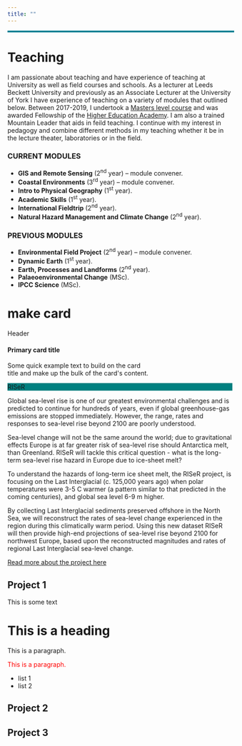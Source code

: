 ```yaml
---
title: ""
---
```


<!-- create a banner with images that scroll. You need to edit the text (at the bottom of the JS) and images (in the html) and length of animation in line 93 -->
```{=html}
<!-- Slideshow container for the title block banner -->
<div class="title-block-banner-slideshow">
    <!-- First slide -->
    <div class="mySlides fade">
        <img src="../img/paper.jpg" style="width:100%">
        <div class="text-overlay">
            <h1 class="title_text">{{page_title}}</h1>
        </div>
    </div>

    <!-- Second slide -->
    <div class="mySlides fade">
        <img src="../img/lecture1.jpg" style="width:100%">
        <div class="text-overlay">
            <h1 class="title_text">{{page_title}}</h1>
        </div>
    </div>
    
    <!-- Second slide -->
    <div class="mySlides fade">
        <img src="../img/lecture2.jpg" style="width:100%">
        <div class="text-overlay">
            <h1 class="title_text">{{page_title}}</h1>
        </div>
    </div>

    <!-- Add more slides as needed -->
</div>

<style>
    /* Your CSS styles for the slideshow go here */
    /* Slideshow container */
    .title-block-banner-slideshow {
        width: 100%; /* Set the desired width for the container */
        overflow: hidden; /* Hide any overflowing content */
        position: relative;
        margin: auto;
        border: 2px solid #068194; /* Add a border around the container */
   }

    /* Hide the images by default */
    .mySlides {
        display: none;
    }

    /* Fading animation */
    .fade {
        animation-name: fade;
        animation-duration: 10s; /* Adjust the duration as needed */
    }

    @keyframes fade {
        from { opacity: 1 }
        to { opacity: 1 }
    }

    /* Text overlay styles */
    .text-overlay {
        position: absolute;
        top: 0;
        left: 0;
        width: 100%;
        height: 100%;
        display: flex;
        flex-direction: column;
        justify-content: center;
        align-items: center;
        # color: red; /* Text color */
        /* background-color: rgba(0, 0, 0, 0.5); Background color with transparency */
    }
</style>

<script>
    // Your JavaScript code for the slideshow goes here
    let slideIndex = 0;
    showSlides();

    function showSlides() {
        let i;
        let slides = document.getElementsByClassName("mySlides");
        for (i = 0; i < slides.length; i++) {
            slides[i].style.display = "none";
        }
        slideIndex++;
        if (slideIndex > slides.length) { slideIndex = 1 }
        slides[slideIndex - 1].style.display = "block";
        setTimeout(showSlides, 10000); // Change image every 5 seconds (adjust as needed)
    }
    
    // Define your page titles (customize as needed)
    const pageTitles = ['Teaching', 'Example Page 1', 'Another Page', 'Page 4'];
    
    // Function to replace placeholders with the provided title
    function renderPageWithTitle(title) {
        // Replace the {{page_title}} placeholder with the actual title
        document.querySelectorAll('.title_text').forEach((element) => {
            element.textContent = title;
        });
    }
    
    // Call the function with a specific title (e.g., 'Teaching')
    renderPageWithTitle(pageTitles[0]);    
</script>
```

# Teaching 

<!-- create a banner with images that are static. You need to edit the text and images manually-->
```{=html}
<!-- <!-- HTML and CSS code for the title block banner with a static image -->
<!-- <style> -->
<!-- /* Add CSS styling to your title block banner */ -->
<!-- .title-block-banner { -->
<!--     background-color: #EE6A24; -->
<!--     color: white; -->
<!--     padding: 20px; -->
<!--     text-align: center; -->
<!--     position: relative; /* Required for absolute positioning of the image */ -->
<!-- } -->

<!-- /* Style for the image within the title block banner */ -->
<!-- .title-block-image { -->
<!--     position: absolute; -->
<!--     top: 0; -->
<!--     right: 0; -->
<!--     width: 100%; /* Set the width to 100% to fill the banner */ -->
<!--     height: 100%; /* Set the height to 100% to fill the banner */ -->
<!--     object-fit: cover; /* Maintain aspect ratio and cover the entire space */ -->
<!-- } -->

<!-- /* Style for the text within the title block banner */ -->
<!-- .title-block-text { -->
<!--     position: relative; -->
<!--     z-index: 1; /* Place the text above the image */ -->
<!-- } -->
<!-- </style> -->

<!-- <div class="title-block-banner"> -->
<!--     <img class="title-block-image" src="../img/survey.jpg" alt="Image Alt Text"> -->
<!--     <div class="title-block-text"> -->
<!--       <h1>Teaching</h1> -->
<!--     </div> -->
<!-- </div> -->
```

I am passionate about teaching and have experience of teaching at University as well as field courses and schools. As a lecturer at Leeds Beckett University and previously as an Associate Lecturer at the University of York I have experience of teaching on a variety of modules that outlined below. Between 2017-2019, I undertook a [Masters level course](https://www.york.ac.uk/staff/teaching/develop/york-learning-teaching-award/) and was awarded Fellowship of the [Higher Education Academy](https://www.advance-he.ac.uk/). I am also a trained Mountain Leader that aids in feild teaching. I continue with my interest in pedagogy and combine different methods in my teaching whether it be in the lecture theater, laboratories or in the field.   

### CURRENT MODULES

- <b>GIS and Remote Sensing</b> (2<sup>nd</sup> year) – module convener.
- <b>Coastal Environments</b> (3<sup>rd</sup> year) – module convener.
- <b>Intro to Physical Geography</b> (1<sup>st</sup> year).
- <b>Academic Skills</b> (1<sup>st</sup> year).
- <b>International Fieldtrip</b> (2<sup>nd</sup> year).
- <b>Natural Hazard Management and Climate Change</b> (2<sup>nd</sup> year).

### PREVIOUS MODULES

- <b>Environmental Field Project</b> (2<sup>nd</sup> year) – module convener.
- <b>Dynamic Earth</b> (1<sup>st</sup> year).
- <b>Earth, Processes and Landforms</b> (2<sup>nd</sup> year).
- <b>Palaeoenvironmental Change</b> (MSc).
- <b>IPCC Science</b> (MSc).




# make card


```{=html}
<div class="card border-primary mb-3" style="max-width: 20rem;">
<div class="card-header">Header</div>
<div class="card-body">
<h4 class="card-title">Primary card title</h4>
<p class="card-text">Some quick example text to build on the card title and make up the bulk of the card's content.</p>
</div>
</div>
```

```{=html}
<div class="card border-secondary mb-3" style="max-width: 100%;">
<div class="card-header" style="background-color: teal;">RISeR</div>
<div class="card-body">
<p class="card-text">Global sea-level rise is one of our greatest environmental challenges and is predicted to continue for hundreds of years, even if global greenhouse-gas emissions are stopped immediately. However, the range, rates and responses to sea-level rise beyond 2100 are poorly understood.</p>

<p class="card-text">Sea-level change will not be the same around the world; due to gravitational effects Europe is at far greater risk of sea-level rise should Antarctica melt, than Greenland.  RISeR will tackle this critical question - what is the long-term sea-level rise hazard in Europe due to ice-sheet melt?</p>

<p class="card-text">To understand the hazards of long-term ice sheet melt, the RISeR project, is focusing on the Last Interglacial (c. 125,000 years ago) when polar temperatures were 3-5 C warmer (a pattern similar to that predicted in the coming centuries), and global sea level 6-9 m higher.</p>

<p class="card-text">By collecting Last Interglacial sediments preserved offshore in the North Sea, we will reconstruct the rates of sea-level change experienced in the region during this climatically warm period.  Using this new dataset RISeR will then provide high-end projections of sea-level rise beyond 2100 for northwest Europe, based upon the reconstructed magnitudes and rates of regional Last Interglacial sea-level change.</p>

<p class="card-text"><a href="https://riser.leeds.ac.uk/" target="_blank" rel="noopener">Read more about the project here</a></p>
</div>
</div>
```
## Project 1

This is some text 

<h1>This is a heading</h1>
<p>This is a paragraph.</p>

<p style="color:red;">This is a paragraph.</p>
- list 1
- list 2


## Project 2

## Project 3
